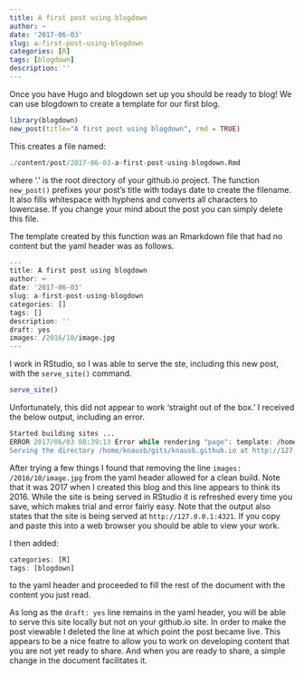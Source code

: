 ```yaml
---
title: A first post using blogdown
author: ~
date: '2017-06-03'
slug: a-first-post-using-blogdown
categories: [R]
tags: [blogdown]
description: ''
---
```



Once you have Hugo and blogdown set up you should be ready to blog!
We can use blogdown to create a template for our first blog.


```r
library(blogdown)
new_post(title="A first post using blogdown", rmd = TRUE)
```


This creates a file named:


```r
./content/post/2017-06-03-a-first-post-using-blogdown.Rmd
```


where '.' is the root directory of your github.io project.
The function `new_post()` prefixes your post's title with todays date to create the filename.
It also fills whitespace with hyphens and converts all characters to lowercase.
If you change your mind about the post you can simply delete this file.


The template created by this function was an Rmarkdown file that had no content but the yaml header was as follows.


```r
---
title: A first post using blogdown
author: ~
date: '2017-06-03'
slug: a-first-post-using-blogdown
categories: []
tags: []
description: ''
draft: yes
images: /2016/10/image.jpg
---
```


I work in RStudio, so I was able to serve the ste, including this new post, with the `serve_site()` command.


```r
serve_site()
```


Unfortunately, this did not appear to work 'straight out of the box.'
I received the below output, including an error.


```r
Started building sites ...
ERROR 2017/06/03 08:39:13 Error while rendering "page": template: /home/knausb/gits/knausb.github.io/themes/hugo-theme-bootstrap4-blog/layouts/_default/single.html:5:7: executing "/home/knausb/gits/knausb.github.io/themes/hugo-theme-bootstrap4-blog/layouts/_default/single.html" at <partial "head-meta.h...>: error calling partial: template: _internal/opengraph.html:5:42: executing "_internal/opengraph.html" at <.>: range can't iterate over /2016/
Serving the directory /home/knausb/gits/knausb.github.io at http://127.0.0.1:4321
```


After trying a few things I found that removing the line `images: /2016/10/image.jpg` from the yaml header allowed for a clean build.
Note that it was 2017 when I created this blog and this line appears to think its 2016.
While the site is being served in RStudio it is refreshed every time you save, which makes trial and error fairly easy.
Note that the output also states that the site is being served at `http://127.0.0.1:4321`.
If you copy and paste this into a web browser you should be able to view your work.


I then added:


```r
categories: [R]
tags: [blogdown]
```


to the yaml header and proceeded to fill the rest of the document with the content you just read.


As long as the `draft: yes` line remains in the yaml header, you will be able to serve this site locally but not on your github.io site.
In order to make the post viewable I deleted the line at which point the post became live.
This appears to be a nice featre to allow you to work on developing content that you are not yet ready to share.
And when you are ready to share, a simple change in the document facilitates it.

